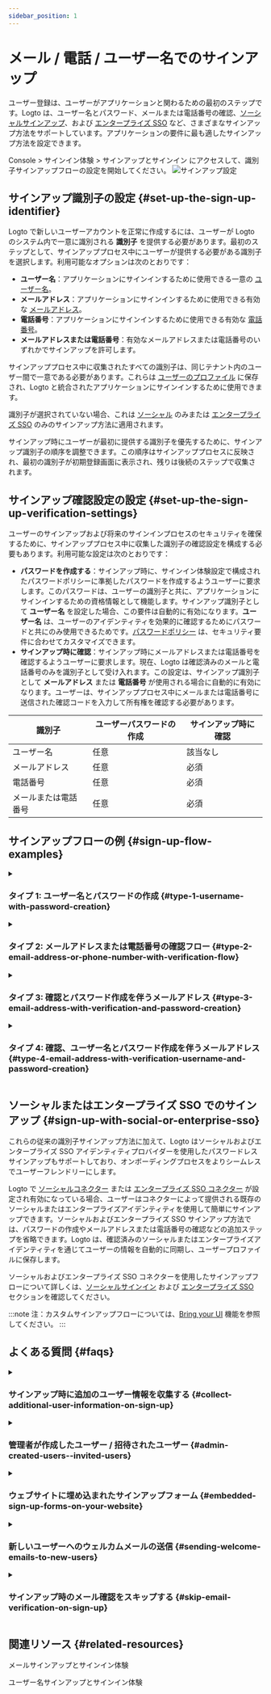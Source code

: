 ```yaml
---
sidebar_position: 1
---
```


# メール / 電話 / ユーザー名でのサインアップ

ユーザー登録は、ユーザーがアプリケーションと関わるための最初のステップです。Logto は、ユーザー名とパスワード、メールまたは電話番号の確認、[ソーシャルサインアップ](/end-user-flows/sign-up-and-sign-in/social-sign-in)、および [エンタープライズ SSO](/end-user-flows/enterprise-sso) など、さまざまなサインアップ方法をサポートしています。アプリケーションの要件に最も適したサインアップ方法を設定できます。

<CloudLink to="/sign-in-experience/sign-up-and-sign-in">
  Console > サインイン体験 > サインアップとサインイン
</CloudLink>
にアクセスして、識別子サインアップフローの設定を開始してください。

<img src="/img/assets/sign-in-experience-sign-up.png" alt="サインアップ設定" />

## サインアップ識別子の設定 \{#set-up-the-sign-up-identifier}

Logto で新しいユーザーアカウントを正常に作成するには、ユーザーが Logto のシステム内で一意に識別される **識別子** を提供する必要があります。最初のステップとして、サインアッププロセス中にユーザーが提供する必要がある識別子を選択します。利用可能なオプションは次のとおりです：

- **ユーザー名**：アプリケーションにサインインするために使用できる一意の [ユーザー名](/user-management/user-data#username)。
- **メールアドレス**：アプリケーションにサインインするために使用できる有効な [メールアドレス](/user-management/user-data#primary_email)。
- **電話番号**：アプリケーションにサインインするために使用できる有効な [電話番号](/user-management/user-data#primary_phone)。
- **メールアドレスまたは電話番号**：有効なメールアドレスまたは電話番号のいずれかでサインアップを許可します。

サインアッププロセス中に収集されたすべての識別子は、同じテナント内のユーザー間で一意である必要があります。これらは [ユーザーのプロファイル](/user-management/user-data#user-profile) に保存され、Logto と統合されたアプリケーションにサインインするために使用できます。

識別子が選択されていない場合、これは [ソーシャル](/end-user-flows/sign-up-and-sign-in/social-sign-in) のみまたは [エンタープライズ SSO](/end-user-flows/enterprise-sso) のみのサインアップ方法に適用されます。

サインアップ時にユーザーが最初に提供する識別子を優先するために、サインアップ識別子の順序を調整できます。この順序はサインアッププロセスに反映され、最初の識別子が初期登録画面に表示され、残りは後続のステップで収集されます。

## サインアップ確認設定の設定 \{#set-up-the-sign-up-verification-settings}

ユーザーのサインアップおよび将来のサインインプロセスのセキュリティを確保するために、サインアッププロセス中に収集した識別子の確認設定を構成する必要もあります。利用可能な設定は次のとおりです：

- **パスワードを作成する**：サインアップ時に、サインイン体験設定で構成されたパスワードポリシーに準拠したパスワードを作成するようユーザーに要求します。このパスワードは、ユーザーの識別子と共に、アプリケーションにサインインするための資格情報として機能します。サインアップ識別子として **ユーザー名** を設定した場合、この要件は自動的に有効になります。**ユーザー名** は、ユーザーのアイデンティティを効果的に確認するためにパスワードと共にのみ使用できるためです。[パスワードポリシー](/end-user-flows/sign-up-and-sign-in/reset-password#set-up-password-policy) は、セキュリティ要件に合わせてカスタマイズできます。
- **サインアップ時に確認**：サインアップ時にメールアドレスまたは電話番号を確認するようユーザーに要求します。現在、Logto は確認済みのメールと電話番号のみを識別子として受け入れます。この設定は、サインアップ識別子として **メールアドレス** または **電話番号** が使用される場合に自動的に有効になります。ユーザーは、サインアッププロセス中にメールまたは電話番号に送信された確認コードを入力して所有権を確認する必要があります。

| 識別子               | ユーザーパスワードの作成 | サインアップ時に確認 |
| -------------------- | ------------------------ | -------------------- |
| ユーザー名           | 任意                     | 該当なし             |
| メールアドレス       | 任意                     | 必須                 |
| 電話番号             | 任意                     | 必須                 |
| メールまたは電話番号 | 任意                     | 必須                 |

## サインアップフローの例 \{#sign-up-flow-examples}

<details>
  <summary>

### タイプ 1: ユーザー名とパスワードの作成 \{#type-1-username-with-password-creation}

</summary>

サインアップ識別子として **ユーザー名** を選択します。パスワードの作成は自動的に有効になります。

<img src="/img/assets/sign-up-username-password.png" alt="ユーザー名とパスワードのサインアップ" />

</details>

<details>
  <summary>

### タイプ 2: メールアドレスまたは電話番号の確認フロー \{#type-2-email-address-or-phone-number-with-verification-flow}

</summary>

サインアップ識別子として **メールアドレスまたは電話番号** を選択します。**サインアップ時に確認** は強制的に有効になります。

<img
  src="/img/assets/sign-up-email-verification.png"
  alt="確認付きのメールまたは電話番号のサインアップ"
/>

</details>

<details>
  <summary>

### タイプ 3: 確認とパスワード作成を伴うメールアドレス \{#type-3-email-address-with-verification-and-password-creation}

</summary>

サインアップ識別子として **メールアドレス** を選択します。**サインアップ時に確認** は強制的に有効になります。**パスワードを作成する** を有効にして、サインアップ時にユーザーにパスワードを作成させます。（電話番号のサインアップフローにも同様に適用されます）

<img
  src="/img/assets/sign-up-email-password.png"
  alt="確認とパスワード作成を伴うメールサインアップ"
/>

</details>

<details>
  <summary>

### タイプ 4: 確認、ユーザー名とパスワード作成を伴うメールアドレス \{#type-4-email-address-with-verification-username-and-password-creation}

</summary>

サインアップ識別子として **メールアドレス** と **ユーザー名** を選択します。**サインアップ時に確認** は強制的に有効になります。**パスワードを作成する** を有効にして、サインアップ時にユーザーにパスワードを作成させます。

<img
  src="/img/assets/sign-up-email-username-password.png"
  alt="確認とパスワード作成を伴うメールとユーザー名のサインアップ"
/>

</details>

## ソーシャルまたはエンタープライズ SSO でのサインアップ \{#sign-up-with-social-or-enterprise-sso}

これらの従来の識別子サインアップ方法に加えて、Logto はソーシャルおよびエンタープライズ SSO アイデンティティプロバイダーを使用したパスワードレスサインアップもサポートしており、オンボーディングプロセスをよりシームレスでユーザーフレンドリーにします。

Logto で [ソーシャルコネクター](/connectors/social-connectors) または [エンタープライズ SSO コネクター](/connectors/enterprise-connectors) が設定され有効になっている場合、ユーザーはコネクターによって提供される既存のソーシャルまたはエンタープライズアイデンティティを使用して簡単にサインアップできます。ソーシャルおよびエンタープライズ SSO サインアップ方法では、パスワードの作成やメールアドレスまたは電話番号の確認などの追加ステップを省略できます。Logto は、確認済みのソーシャルまたはエンタープライズアイデンティティを通じてユーザーの情報を自動的に同期し、ユーザープロファイルに保存します。

ソーシャルおよびエンタープライズ SSO コネクターを使用したサインアップフローについて詳しくは、[ソーシャルサインイン](/end-user-flows/sign-up-and-sign-in/social-sign-in/) および [エンタープライズ SSO](/end-user-flows/enterprise-sso/) セクションを確認してください。

:::note
注：カスタムサインアップフローについては、[Bring your UI](/customization/bring-your-ui/) 機能を参照してください。
:::

## よくある質問 \{#faqs}

<details>
  <summary>

### サインアップ時に追加のユーザー情報を収集する \{#collect-additional-user-information-on-sign-up}

</summary>

サインアップ時に追加のユーザープロファイル情報（例：フルネーム、誕生日、会社名）を収集するには、現在次の 2 つのオプションがあります：

- **セルフホスト型オンボーディングフロー**：サインアップが成功した後、ユーザーを独自のオンボーディングフローにリダイレクトして、カスタマイズ可能なデータ収集を行います。
- **独自の UI を持ち込む**：ユーザープロファイル設定 API を使用して、[独自の UI を持ち込む](/customization/bring-your-ui) 機能を使用して独自のサインアップフローをカスタマイズします。

</details>

<details>
  <summary>

### 管理者が作成したユーザー / 招待されたユーザー \{#admin-created-users--invited-users}

</summary>

[招待のみのサインアップフローを実装する方法](/end-user-flows/sign-up-and-sign-in/disable-user-registration/#implement-an-invitation-only-sign-up-flow) を学びます。

</details>

<details>
  <summary>

### ウェブサイトに埋め込まれたサインアップフォーム \{#embedded-sign-up-forms-on-your-website}

</summary>
  
Logto は現在、サインインおよびサインアップのためのヘッドレス API をサポートしていません。独自のサインアップフォームを Logto にアップロードするには、[Bring your UI](/customization/bring-your-ui/) 機能を使用するか、サインインパラメーターを使用してウェブサイトから Logto にユーザー情報を入力できます。ユーザー識別子の入力について詳しくは、[認証パラメーター](/end-user-flows/authentication-parameters/) を参照してください。

</details>

<details>
  <summary>

### 新しいユーザーへのウェルカムメールの送信 \{#sending-welcome-emails-to-new-users}

</summary>

`User.Created` Webhook イベントを購読して、新しいユーザーにウェルカムメールを送信します。[Webhook イベント](/developers/webhooks/webhooks-events/#data-mutation-hook-events) について詳しく学びます。

</details>

<details>
  <summary>

### サインアップ時のメール確認をスキップする \{#skip-email-verification-on-sign-up}

</summary>

現在、Logto は確認済みのメールと電話番号のみを識別子としてサポートしています。確認プロセスは、ユーザーの識別子のセキュリティと所有権を確保するために必要です。未確認のメールまたは電話番号のサポートは、[ロードマップ](https://logto.productlane.com/roadmap) にあります。更新情報をお待ちください！

</details>

## 関連リソース \{#related-resources}

<Url href="https://www.youtube.com/watch?v=64rBXpWbScc">メールサインアップとサインイン体験</Url>

<Url href="https://www.youtube.com/watch?v=chQxCJX6e6w">ユーザー名サインアップとサインイン体験</Url>
